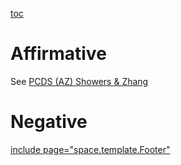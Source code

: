 [[toc]]
=Affirmative= 
See [[2010-2011 — Phoenix Country Day School (AZ) — Eric Showers & Kathie Zhang|PCDS (AZ) Showers & Zhang]]
=Negative= 

[[include page="space.template.Footer"]]